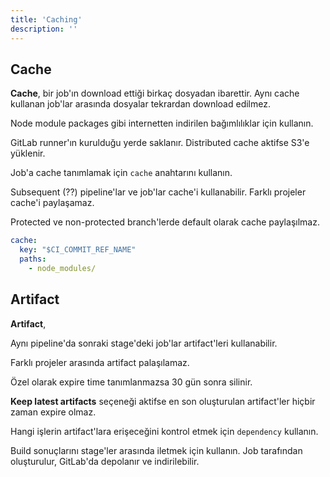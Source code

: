 ```yaml
---
title: 'Caching'
description: ''
---
```


## Cache

**Cache**, bir job'ın download ettiği birkaç dosyadan ibarettir. Aynı cache
kullanan job'lar arasında dosyalar tekrardan download edilmez.

Node module packages gibi internetten indirilen bağımlılıklar için kullanın.

GitLab runner'ın kurulduğu yerde saklanır. Distributed cache aktifse S3'e
yüklenir.

Job'a cache tanımlamak için `cache` anahtarını kullanın.

Subsequent (??) pipeline'lar ve job'lar cache'i kullanabilir. Farklı projeler
cache'i paylaşamaz.

Protected ve non-protected branch'lerde default olarak cache paylaşılmaz.

```yaml
cache:
  key: "$CI_COMMIT_REF_NAME"
  paths:
    - node_modules/
```

## Artifact

**Artifact**, 

Aynı pipeline'da sonraki stage'deki job'lar artifact'leri kullanabilir.

Farklı projeler arasında artifact palaşılamaz.

Özel olarak expire time tanımlanmazsa 30 gün sonra silinir.

**Keep latest artifacts** seçeneği aktifse en son oluşturulan artifact'ler
hiçbir zaman expire olmaz.

Hangi işlerin artifact'lara erişeceğini kontrol etmek için `dependency` kullanın.

Build sonuçlarını stage'ler arasında iletmek için kullanın. Job tarafından
oluşturulur, GitLab'da depolanır ve indirilebilir.